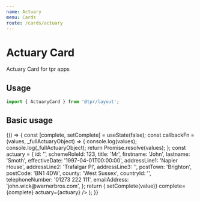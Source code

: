 ```yaml
---
name: Actuary
menu: Cards
route: /cards/actuary
---
```



# Actuary Card

Actuary Card for tpr apps

## Usage

```js
import { ActuaryCard } from '@tpr/layout';
```

## Basic usage

<Playground>
	{() => {
		const [complete, setComplete] = useState(false);
		const callbackFn = (values, _fullActuaryObject) => {
			console.log(values);
			console.log(_fullActuaryObject);
			return Promise.resolve(values);
		};
		const actuary = {
			id: '',
			schemeRoleId: 123,
			title: 'Mr',
			firstname: 'John',
			lastname: 'Smoth',
			effectiveDate: '1997-04-01T00:00:00',
			addressLine1: 'Napier House',
			addressLine2: 'Trafalgar Pl',
			addressLine3: '',
			postTown: 'Brighton',
			postCode: 'BN1 4DW',
			county: 'West Sussex',
			countryId: '',
			telephoneNumber: '01273 222 111',
			emailAddress: 'john.wick@warnerbros.com',
		};
		return (
			<ActuaryCard
				onSaveContacts={callbackFn}
				onSaveName={callbackFn}
				onRemove={callbackFn}
				onCorrect={(value) => setComplete(value)}
				complete={complete}
				actuary={actuary}
			/>
		);
	}}
</Playground>
